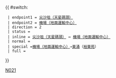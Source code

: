 {{ #switch: {{{format|}}}
  | endpoint1 = [[尖沙咀天星碼頭公共運輸交匯處|尖沙咀（天星碼頭）]]
  | endpoint2 = [[機場（地面運輸中心）巴士總站|機場（地面運輸中心）]]
  | direction = 2
  | status = {{HK Bus Status|N}}
  | inline = [[尖沙咀天星碼頭公共運輸交匯處|尖沙咀（天星碼頭）]] ↔ [[機場（地面運輸中心）巴士總站|機場（地面運輸中心）]]
  | normal =
  | special =[[機場（地面運輸中心）巴士總站|機場（地面運輸中心）]]→[[東涌 (香港)|東涌]]（[[裕東苑]]）
  | full =
}}<noinclude>[[Category:城巴路線模板|N021]]</noinclude>